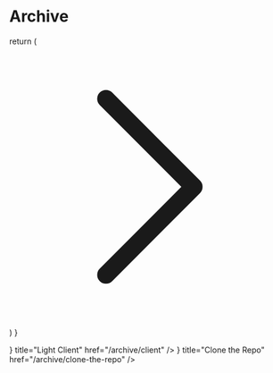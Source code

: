
# Archive

  return (
    <svg
      xmlns="http://www.w3.org/2000/svg"
      fill="none"
      viewBox="0 0 24 24"
      stroke-width="1.5"
      stroke="currentColor"
    >
      <path
        stroke-linecap="round"
        stroke-linejoin="round"
        d="M8.25 4.5l7.5 7.5-7.5 7.5"
      />
    </svg>
  )
}

<Cards>
  <Card icon={<Counter />} title="Light Client" href="/archive/client" />
  <Card icon={<Counter />} title="Clone the Repo" href="/archive/clone-the-repo" />
</Cards>
